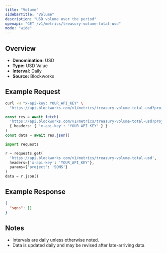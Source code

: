 ```yaml
---
title: "Volume"
sidebarTitle: "Volume"
description: "USD volume over the period"
openapi: "GET /v1/metrics/treasury-volume-total-usd"
mode: "wide"
---
```


## Overview

- **Denomination:** USD
- **Type:** USD Value
- **Interval:** Daily
- **Source:** Blockworks

## Example Request

<CodeGroup>

```bash cURL
curl -H "x-api-key: YOUR_API_KEY" \
  "https://api.blockworks.com/v1/metrics/treasury-volume-total-usd?project=SQNS"
```

```typescript TypeScript
const res = await fetch(
  'https://api.blockworks.com/v1/metrics/treasury-volume-total-usd?project=SQNS',
  { headers: { 'x-api-key': 'YOUR_API_KEY' } }
)
const data = await res.json()
```

```python Python
import requests

r = requests.get(
  'https://api.blockworks.com/v1/metrics/treasury-volume-total-usd',
  headers={'x-api-key': 'YOUR_API_KEY'},
  params={'project': 'SQNS'}
)
data = r.json()
```

</CodeGroup>

## Example Response

```json
{
  "sqns": []
}
```

## Notes
- Intervals are daily unless otherwise noted.
- Data is updated daily and may be revised after late-arriving data.
